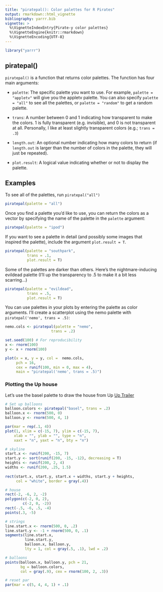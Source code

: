 ```yaml
---
title: "piratepal(): Color palettes for R Pirates"
output: rmarkdown::html_vignette
bibliography: yarrr.bib
vignette: >
  %\VignetteIndexEntry{Pirate-y color palettes}
  %\VignetteEngine{knitr::rmarkdown}
  %\VignetteEncoding{UTF-8}
---
```

```r
library("yarrr")
```

## piratepal()

`piratepal()` is a function that returns color palettes. The function has four main arguments:

- `palette`: The specific palette you want to use. For example, `palette = "appletv"` will give you the appletv palette. You can also specify `palette = "all"` to see all the palettes, or `palette = "random"` to get a random palette.

- `trans`: A number between 0 and 1 indicating how transparent to make the colors. 1 is fully transparent (e.g. invisible), and 0 is not transparent at all. Personally, I like at least slightly transparent colors (e.g.; `trans = .3`)

- `length.out`: An optional number indicating how many colors to return (if `length.out` is larger than the number of colors in the palette, they will just be repeated).

- `plot.result`: A logical value indicating whether or not to display the palette.

## Examples

To see all of the palettes, run `piratepal("all")`

```r
piratepal(palette = "all")
```

Once you find a palette you'd like to use, you can return the colors as a vector by specifying the name of the palette in the `palette` argument:

```r
piratepal(palette = "ipod")
```

If you want to see a palette in detail (and possibly some images that inspired the palette), include the argument `plot.result = T`.

```r
piratepal(palette = "southpark", 
          trans = .1,
          plot.result = T)
```

Some of the palettes are darker than others. Here's the nightmare-inducing evildead palette (I'll up the transparency to .5 to make it a bit less scarring...)

```r
piratepal(palette = "evildead",
          trans = .5,
          plot.result = T)
```

You can use palettes in your plots by entering the palette as color arguments. I'll create a scatterplot using the nemo palette with `piratepal('nemo', trans = .5)`:

```r
nemo.cols <- piratepal(palette = "nemo",  
                     trans = .2)

set.seed(100) # For reproducibility
x <- rnorm(100)
y <- x + rnorm(100)

plot(x = x, y = y, col =  nemo.cols,
     pch = 16,
     cex = runif(100, min = 0, max = 4),
     main = "piratepal('nemo', trans = .5)")
```


### Plotting the Up house

Let's use the basel palette to draw the house from Up [Up Trailer](https://www.youtube.com/watch?v=pkqzFUhGPJg)

```r
# Set up balloons
balloon.colors <- piratepal("basel", trans = .2)
balloon.x <- rnorm(500, 0)
balloon.y <- rnorm(500, 4, 1)

par(mar = rep(.1, 4))
plot(1, xlim = c(-15, 7), ylim = c(-15, 7),
    xlab = "", ylab = "", type = "n", 
    xaxt = "n", yaxt = "n", bty = "n")

# skyline
start.x <- runif(200, -15, 7)
start.y <- sort(runif(200, -15, -12), decreasing = T)
heights <- runif(200, 2, 4)
widths <- runif(200, .25, 1.5)
  
rect(start.x, start.y, start.x + widths, start.y + heights, 
     col = "white", border = gray(.4))

# house
rect(-2, -6, 2, -2)
polygon(c(-2, 0, 2),
        c(-2, 0, -2))
rect(-.5, -6, .5, -4)
points(.3, -5)

# strings
line.start.x <- rnorm(500, 0, .2)
line.start.y <- -1 + rnorm(500, 0, .1)
segments(line.start.x, 
         line.start.y, 
         balloon.x, balloon.y, 
         lty = 1, col = gray(.5, .1), lwd = .2)

# balloons
points(balloon.x, balloon.y, pch = 21, 
       bg = balloon.colors,
       col = gray(.9), cex = rnorm(100, 2, .3))

# reset par
par(mar = c(5, 4, 4, 1) + .1)
```
